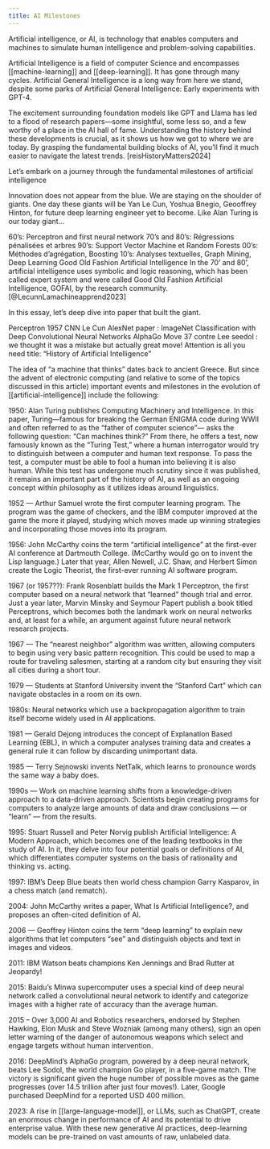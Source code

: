 ```yaml
---
title: AI Milestones
---
```


Artificial intelligence, or AI, is technology that enables computers and machines to simulate human intelligence and problem-solving capabilities.

Artificial Intelligence is a field of computer Science and encompasses [[machine-learning]] and [[deep-learning]]. It has gone through many cycles. Artificial General Intelligence is a long way from here we stand, despite some parks of Artificial General Intelligence: Early experiments with GPT-4.

The excitement surrounding foundation models like GPT and Llama has led to a flood of research papers—some insightful, some less so, and a few worthy of a place in the AI hall of fame. Understanding the history behind these developments is crucial, as it shows us how we got to where we are today. By grasping the fundamental building blocks of AI, you’ll find it much easier to navigate the latest trends. [reisHistoryMatters2024]

Let’s embark on a journey through the fundamental milestones of artificial intelligence

Innovation does not appear from the blue. We are staying on the shoulder of giants. One day these giants will be Yan Le Cun, Yoshua Bnegio, Geooffrey Hinton, for future deep learning engineer yet to become. Like Alan Turing is our today giant…

60’s: Perceptron and first neural network
70’s and 80’s: Régressions pénalisées et arbres
90’s: Support Vector Machine et Random Forests
00’s: Méthodes d’agrégation, Boosting
10’s: Analyses textuelles, Graph Mining, Deep Learning
Good Old Fashion Artificial Intelligence
In the 70’ and 80’, artificial intelligence uses symbolic and logic reasoning, which has been called expert system and were called Good Old Fashion Artificial Intelligence, GOFAI, by the research community. [@LecunnLamachineapprend2023]

In this essay, let’s deep dive into paper that built the giant.

Perceptron 1957
CNN Le Cun
AlexNet paper : ImageNet Classification with Deep Convolutional Neural Networks
AlphaGo Move 37 contre Lee seedol : we thought it was a mistake but actually great move!
Attention is all you need
title: “History of Artificial Intelligence”

The idea of “a machine that thinks” dates back to ancient Greece. But since the advent of electronic computing (and relative to some of the topics discussed in this article) important events and milestones in the evolution of [[artificial-intelligence]] include the following:

1950: Alan Turing publishes Computing Machinery and Intelligence. In this paper, Turing—famous for breaking the German ENIGMA code during WWII and often referred to as the “father of computer science”— asks the following question: “Can machines think?” From there, he offers a test, now famously known as the “Turing Test,” where a human interrogator would try to distinguish between a computer and human text response. To pass the test, a computer must be able to fool a human into believing it is also human. While this test has undergone much scrutiny since it was published, it remains an important part of the history of AI, as well as an ongoing concept within philosophy as it utilizes ideas around linguistics.

1952 — Arthur Samuel wrote the first computer learning program. The program was the game of checkers, and the IBM computer improved at the game the more it played, studying which moves made up winning strategies and incorporating those moves into its program.

1956: John McCarthy coins the term “artificial intelligence” at the first-ever AI conference at Dartmouth College. (McCarthy would go on to invent the Lisp language.) Later that year, Allen Newell, J.C. Shaw, and Herbert Simon create the Logic Theorist, the first-ever running AI software program.

1967 (or 1957??): Frank Rosenblatt builds the Mark 1 Perceptron, the first computer based on a neural network that “learned” though trial and error. Just a year later, Marvin Minsky and Seymour Papert publish a book titled Perceptrons, which becomes both the landmark work on neural networks and, at least for a while, an argument against future neural network research projects.

1967 — The “nearest neighbor” algorithm was written, allowing computers to begin using very basic pattern recognition. This could be used to map a route for traveling salesmen, starting at a random city but ensuring they visit all cities during a short tour.

1979 — Students at Stanford University invent the “Stanford Cart” which can navigate obstacles in a room on its own.

1980s: Neural networks which use a backpropagation algorithm to train itself become widely used in AI applications.

1981 — Gerald Dejong introduces the concept of Explanation Based Learning (EBL), in which a computer analyses training data and creates a general rule it can follow by discarding unimportant data.

1985 — Terry Sejnowski invents NetTalk, which learns to pronounce words the same way a baby does.

1990s — Work on machine learning shifts from a knowledge-driven approach to a data-driven approach. Scientists begin creating programs for computers to analyze large amounts of data and draw conclusions — or “learn” — from the results.

1995: Stuart Russell and Peter Norvig publish Artificial Intelligence: A Modern Approach, which becomes one of the leading textbooks in the study of AI. In it, they delve into four potential goals or definitions of AI, which differentiates computer systems on the basis of rationality and thinking vs. acting.

1997: IBM’s Deep Blue beats then world chess champion Garry Kasparov, in a chess match (and rematch).

2004: John McCarthy writes a paper, What Is Artificial Intelligence?, and proposes an often-cited definition of AI.

2006 — Geoffrey Hinton coins the term “deep learning” to explain new algorithms that let computers “see” and distinguish objects and text in images and videos.

2011: IBM Watson beats champions Ken Jennings and Brad Rutter at Jeopardy!

2015: Baidu’s Minwa supercomputer uses a special kind of deep neural network called a convolutional neural network to identify and categorize images with a higher rate of accuracy than the average human.

2015 – Over 3,000 AI and Robotics researchers, endorsed by Stephen Hawking, Elon Musk and Steve Wozniak (among many others), sign an open letter warning of the danger of autonomous weapons which select and engage targets without human intervention.

2016: DeepMind’s AlphaGo program, powered by a deep neural network, beats Lee Sodol, the world champion Go player, in a five-game match. The victory is significant given the huge number of possible moves as the game progresses (over 14.5 trillion after just four moves!). Later, Google purchased DeepMind for a reported USD 400 million.

2023: A rise in [[large-language-model]], or LLMs, such as ChatGPT, create an enormous change in performance of AI and its potential to drive enterprise value. With these new generative AI practices, deep-learning models can be pre-trained on vast amounts of raw, unlabeled data.
